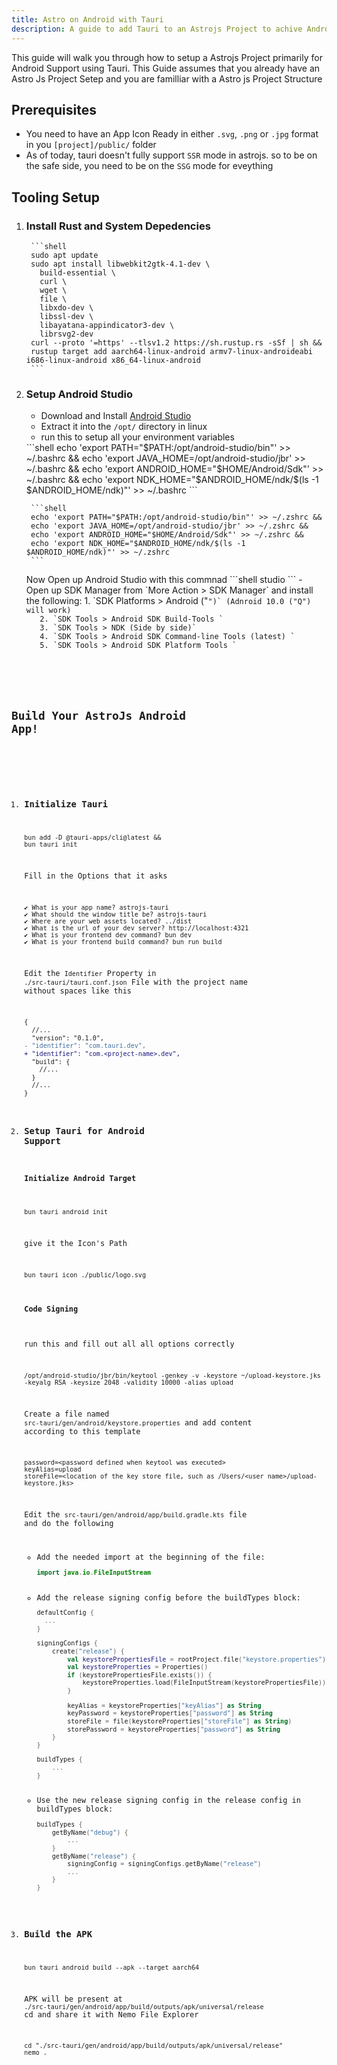 ```yaml
---
title: Astro on Android with Tauri
description: A guide to add Tauri to an Astrojs Project to achive Android Support
---
```


This guide will walk you through how to setup a Astrojs Project primarily for Android Support using Tauri.
This Guide assumes that you already have an Astro Js Project Setep and you are familliar with a Astro js Project Structure

## Prerequisites
- You need to have an App Icon Ready in either `.svg`, `.png` or `.jpg` format in you `[project]/public/` folder
- As of today, tauri doesn't fully support `SSR` mode in astrojs. so to be on the safe side, you need to be on the `SSG` mode for eveything

## Tooling Setup
<Steps>

1. ### Install Rust and System Depedencies

    <Tabs>
      <TabItem label="Linux / Debian" >

        ```shell 
        sudo apt update
        sudo apt install libwebkit2gtk-4.1-dev \
          build-essential \
          curl \
          wget \
          file \
          libxdo-dev \
          libssl-dev \
          libayatana-appindicator3-dev \
          librsvg2-dev
        curl --proto '=https' --tlsv1.2 https://sh.rustup.rs -sSf | sh &&
        rustup target add aarch64-linux-android armv7-linux-androideabi i686-linux-android x86_64-linux-android
        ```
      </TabItem>
    </Tabs>

2. ### Setup Android Studio
    - Download and Install [Android Studio](https://developer.android.com/studio)
    - Extract it into the `/opt/` directory in linux
    - run this to setup all your environment variables
    <Tabs synckey="shell" >
      <TabItem label="Bash" >
        ```shell 
        echo 'export PATH="$PATH:/opt/android-studio/bin"' >> ~/.bashrc &&
        echo 'export JAVA_HOME=/opt/android-studio/jbr' >> ~/.bashrc &&
        echo 'export ANDROID_HOME="$HOME/Android/Sdk"' >> ~/.bashrc &&
        echo 'export NDK_HOME="$ANDROID_HOME/ndk/$(ls -1 $ANDROID_HOME/ndk)"' >> ~/.bashrc
        ```
      </TabItem>
      <TabItem label="ZSH" >

        ```shell 
        echo 'export PATH="$PATH:/opt/android-studio/bin"' >> ~/.zshrc &&
        echo 'export JAVA_HOME=/opt/android-studio/jbr' >> ~/.zshrc &&
        echo 'export ANDROID_HOME="$HOME/Android/Sdk"' >> ~/.zshrc &&
        echo 'export NDK_HOME="$ANDROID_HOME/ndk/$(ls -1 $ANDROID_HOME/ndk)"' >> ~/.zshrc
        ```
      </TabItem>
    </Tabs>
    Now Open up Android Studio with this commnad
    ```shell
    studio
    ```
    - Open up SDK Manager from `More Action > SDK Manager` and install the following:
      1. `SDK Platforms > Android <version> ("<Code>")` (Adnroid 10.0 ("Q") will work)
      2. `SDK Tools > Android SDK Build-Tools <version>`
      3. `SDK Tools > NDK (Side by side)`
      4. `SDK Tools > Android SDK Command-line Tools (latest) `
      5. `SDK Tools > Android SDK Platform Tools `

</Steps>

## Build Your AstroJs Android App!

<Steps>

1. ### Initialize Tauri
    ```shell
    bun add -D @tauri-apps/cli@latest &&
    bun tauri init
    ```
    Fill in the Options that it asks
    ```shell frame="none"
    ✔ What is your app name? astrojs-tauri
    ✔ What should the window title be? astrojs-tauri
    ✔ Where are your web assets located? ../dist
    ✔ What is the url of your dev server? http://localhost:4321
    ✔ What is your frontend dev command? bun dev
    ✔ What is your frontend build command? bun run build
    ```
    Edit the `Identifier` Property in `./src-tauri/tauri.conf.json` File with the project name without spaces like this
    ```diff lang="json" "<project-name>"
    {
      //...
      "version": "0.1.0",
    - "identifier": "com.tauri.dev",
    + "identifier": "com.<project-name>.dev",
      "build": {
        //...
      }
      //...
    }
    ```

2. ### Setup Tauri for Android Support
    #### Initialize Android Target
    ```shell
    bun tauri android init
    ```
    give it the Icon's Path
    ```shell "./public/logo.svg"
    bun tauri icon ./public/logo.svg
    ```
    #### Code Signing
    run this and fill out all all options correctly
    ```shell
    /opt/android-studio/jbr/bin/keytool -genkey -v -keystore ~/upload-keystore.jks -keyalg RSA -keysize 2048 -validity 10000 -alias upload
    ```
    Create a file named `src-tauri/gen/android/keystore.properties` and add content according to this template
    ```
    password=<password defined when keytool was executed>
    keyAlias=upload
    storeFile=<location of the key store file, such as /Users/<user name>/upload-keystore.jks>
    ```
    Edit the `src-tauri/gen/android/app/build.gradle.kts` file and do the following
    - Add the needed import at the beginning of the file:
      ```kts
      import java.io.FileInputStream    
      ```
    - Add the release signing config before the buildTypes block:
      ```kts {5-18}
      defaultConfig {
        ...
      }

      signingConfigs {
          create("release") {
              val keystorePropertiesFile = rootProject.file("keystore.properties")
              val keystoreProperties = Properties()
              if (keystorePropertiesFile.exists()) {
                  keystoreProperties.load(FileInputStream(keystorePropertiesFile))
              }

              keyAlias = keystoreProperties["keyAlias"] as String
              keyPassword = keystoreProperties["password"] as String
              storeFile = file(keystoreProperties["storeFile"] as String)
              storePassword = keystoreProperties["password"] as String
          }
      }

      buildTypes {
          ...
      }
      ```
    - Use the new release signing config in the release config in buildTypes block:
      ```kts {6}
      buildTypes {
          getByName("debug") {
              ...
          }
          getByName("release") {
              signingConfig = signingConfigs.getByName("release")
              ...
          }
      }
      ```

3. ### Build the APK
    ```shell
    bun tauri android build --apk --target aarch64 
    ```
    APK will be present at `./src-tauri/gen/android/app/build/outputs/apk/universal/release`
    cd and share it with Nemo File Explorer
    ```shell
    cd "./src-tauri/gen/android/app/build/outputs/apk/universal/release"
    nemo .
    ```
</Steps>
